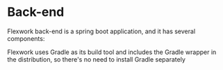 # Back-end

Flexwork back-end is a spring boot application, and it has several components:

Flexwork uses Gradle as its build tool and includes the Gradle wrapper in the distribution, so there's no need to install Gradle separately